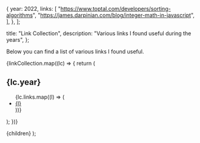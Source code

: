 
  {
    year: 2022,
    links: [
      "https://www.toptal.com/developers/sorting-algorithms",
      "https://james.darpinian.com/blog/integer-math-in-javascript",
    ],
  },
];

  title: "Link Collection",
  description: "Various links I found useful during the years",
};

Below you can find a list of various links I found useful.

<section>
  {linkCollection.map((lc) => {
    return (
      <section key={lc.year}>
        <h2>{lc.year}</h2>
        <ul>
          {lc.links.map((l) => (
            <li key={l}>
              <a href={l}>{l}</a>
            </li>
          ))}
        </ul>
      </section>
    );
  })}
</section>

  <PageLayout page={meta}>{children}</PageLayout>
);

